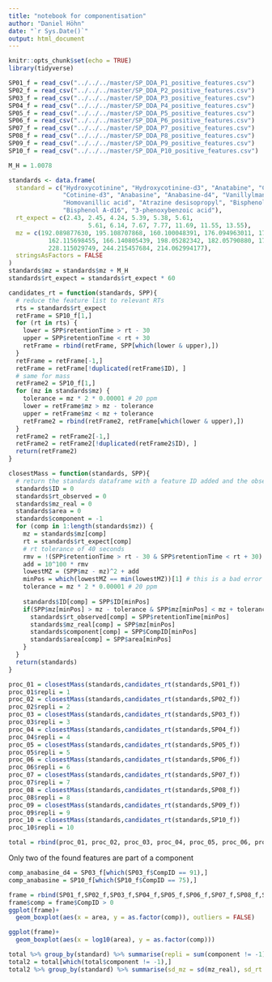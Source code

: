 ```yaml
---
title: "notebook for componentisation"
author: "Daniel Höhn"
date: "`r Sys.Date()`"
output: html_document
---
```


```r
knitr::opts_chunk$set(echo = TRUE)
library(tidyverse)
```

```r
SP01_f = read_csv("../../../master/SP_DDA_P1_positive_features.csv")
SP02_f = read_csv("../../../master/SP_DDA_P2_positive_features.csv")
SP03_f = read_csv("../../../master/SP_DDA_P3_positive_features.csv")
SP04_f = read_csv("../../../master/SP_DDA_P4_positive_features.csv")
SP05_f = read_csv("../../../master/SP_DDA_P5_positive_features.csv")
SP06_f = read_csv("../../../master/SP_DDA_P6_positive_features.csv")
SP07_f = read_csv("../../../master/SP_DDA_P7_positive_features.csv")
SP08_f = read_csv("../../../master/SP_DDA_P8_positive_features.csv")
SP09_f = read_csv("../../../master/SP_DDA_P9_positive_features.csv")
SP10_f = read_csv("../../../master/SP_DDA_P10_positive_features.csv")
```

```r
M_H = 1.0078

standards <- data.frame(
  standard = c("Hydroxycotinine", "Hydroxycotinine-d3", "Anatabine", "Cotinine", 
               "Cotinine-d3", "Anabasine", "Anabasine-d4", "Vanillylmandelic acid", 
               "Homovanillic acid", "Atrazine desisopropyl", "Bisphenol A", 
               "Bisphenol A-d16", "3-phenoxybenzoic acid"),
  rt_expect = c(2.43, 2.45, 4.24, 5.39, 5.38, 5.61, 
                      5.61, 6.14, 7.67, 7.77, 11.69, 11.55, 13.55),
  mz = c(192.089877630, 195.108707868, 160.100048391, 176.094963011, 179.113793248, 
           162.115698455, 166.140805439, 198.05282342, 182.05790880, 173.0468230, 
           228.115029749, 244.215457684, 214.062994177),
  stringsAsFactors = FALSE
)
standards$mz = standards$mz + M_H
standards$rt_expect = standards$rt_expect * 60

candidates_rt = function(standards, SPP){
  # reduce the feature list to relevant RTs
  rts = standards$rt_expect
  retFrame = SP10_f[1,]
  for (rt in rts) {
    lower = SPP$retentionTime > rt - 30
    upper = SPP$retentionTime < rt + 30
    retFrame = rbind(retFrame, SPP[which(lower & upper),])
  }
  retFrame = retFrame[-1,]
  retFrame = retFrame[!duplicated(retFrame$ID), ]
  # same for mass
  retFrame2 = SP10_f[1,]
  for (mz in standards$mz) {
    tolerance = mz * 2 * 0.00001 # 20 ppm
    lower = retFrame$mz > mz - tolerance
    upper = retFrame$mz < mz + tolerance
    retFrame2 = rbind(retFrame2, retFrame[which(lower & upper),])
  }
  retFrame2 = retFrame2[-1,]
  retFrame2 = retFrame2[!duplicated(retFrame2$ID), ]
  return(retFrame2)
}

closestMass = function(standards, SPP){
  # return the standards dataframe with a feature ID added and the observed values for RT and mz
  standards$ID = 0
  standards$rt_observed = 0
  standards$mz_real = 0
  standards$area = 0
  standards$component = -1
  for (comp in 1:length(standards$mz)) {
    mz = standards$mz[comp]
    rt = standards$rt_expect[comp]
    # rt tolerance of 40 seconds
    rmv = !(SPP$retentionTime > rt - 30 & SPP$retentionTime < rt + 30)
    add = 10^100 * rmv
    lowestMZ = (SPP$mz - mz)^2 + add
    minPos = which(lowestMZ == min(lowestMZ))[1] # this is a bad error solution, rework for paper
    tolerance = mz * 2 * 0.00001 # 20 ppm
    
    standards$ID[comp] = SPP$ID[minPos]
    if(SPP$mz[minPos] > mz - tolerance & SPP$mz[minPos] < mz + tolerance){
      standards$rt_observed[comp] = SPP$retentionTime[minPos]
      standards$mz_real[comp] = SPP$mz[minPos]
      standards$component[comp] = SPP$CompID[minPos]
      standards$area[comp] = SPP$area[minPos]
    }
  }
  return(standards)
}
```

```r
proc_01 = closestMass(standards,candidates_rt(standards,SP01_f))
proc_01$repli = 1
proc_02 = closestMass(standards,candidates_rt(standards,SP02_f))
proc_02$repli = 2
proc_03 = closestMass(standards,candidates_rt(standards,SP03_f))
proc_03$repli = 3
proc_04 = closestMass(standards,candidates_rt(standards,SP04_f))
proc_04$repli = 4
proc_05 = closestMass(standards,candidates_rt(standards,SP05_f))
proc_05$repli = 5
proc_06 = closestMass(standards,candidates_rt(standards,SP06_f))
proc_06$repli = 6
proc_07 = closestMass(standards,candidates_rt(standards,SP07_f))
proc_07$repli = 7
proc_08 = closestMass(standards,candidates_rt(standards,SP08_f))
proc_08$repli = 8
proc_09 = closestMass(standards,candidates_rt(standards,SP09_f))
proc_09$repli = 9
proc_10 = closestMass(standards,candidates_rt(standards,SP10_f))
proc_10$repli = 10

total = rbind(proc_01, proc_02, proc_03, proc_04, proc_05, proc_06, proc_07, proc_08, proc_09, proc_10)
```

Only two of the found features are part of a component
```r
comp_anabasine_d4 = SP03_f[which(SP03_f$CompID == 91),]
comp_anabasine = SP10_f[which(SP10_f$CompID == 75),]
```

```r
frame = rbind(SP01_f,SP02_f,SP03_f,SP04_f,SP05_f,SP06_f,SP07_f,SP08_f,SP09_f,SP10_f)
frame$comp = frame$CompID > 0
ggplot(frame)+
  geom_boxplot(aes(x = area, y = as.factor(comp)), outliers = FALSE)

ggplot(frame)+
  geom_boxplot(aes(x = log10(area), y = as.factor(comp)))

```
```r
total %>% group_by(standard) %>% summarise(repli = sum(component != -1))
total2 = total[which(total$component != -1),]
total2 %>% group_by(standard) %>% summarise(sd_mz = sd(mz_real), sd_rt = sd(rt_observed), area = mean(area))
```

